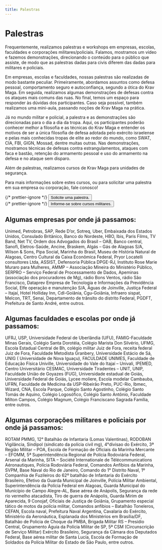 ```yaml
---
title: Palestras
---
```



# Palestras

Frequentemente, realizamos palestras e workshops em empresas, escolas, faculdades e corporações militares/policiais. Falamos, mostramos um vídeo e fazemos demonstrações, direcionando o conteúdo para o público que assiste, de modo que as palestras dadas para civis diferem das dadas para militares e policiais.

Em empresas, escolas e faculdades, nossas palestras são realizadas de modo bastante peculiar. Primeiramente, abordamos assuntos como defesa pessoal, comportamento seguro e autoconfiança, segundo a ótica do Krav Maga. Em seguida, realizamos algumas demonstrações de defesas contra os ataques mais comuns das ruas. No final, temos um espaço para responder às dúvidas dos participantes. Caso seja possível, também realizamos uma mini-aula, passando noções de Krav Maga na prática.

Já no mundo militar e policial, a palestra e as demonstrações são direcionadas para o dia a dia da tropa. Aqui, os participantes poderão conhecer melhor a filosofia e as técnicas do Krav Maga e entender os motivos de ser a única filosofia de defesa adotada pelo exército israelense e pelas mais conhecidas tropas de elite ao redor do mundo, como SWAT, CIA, FBI, GIGN, Mossad, dentre muitas outras. Nas demonstrações, mostramos técnicas de defesas contra estrangulamentos, ataques com faca e bastão, retenção do armamento pessoal e uso do armamento na defesa e no ataque sem disparo.

Além de palestras, realizamos cursos de Krav Maga para unidades de segurança.

Para mais informações sobre estes cursos, ou para solicitar uma palestra em sua empresa ou corporação, fale conosco!

<div className="mt-12 grid grid-cols-2 place-items-center gap-8">
  <div>
    {/* prettier-ignore */}
    <Button asChild size="free" className="bg-blue-500 hover:cursor-pointer text-center text-xl lg:py-4"><Link href="/contato">Solicite uma palestra.</Link></Button>
  </div>
  <div>
    {/* prettier-ignore */}
    <Button asChild size="free" className="bg-blue-500 hover:cursor-pointer text-center text-xl lg:py-4"><Link href="/krav-maga/militar">Informe-se sobre cursos militares.</Link></Button>
  </div>
</div>

## Algumas empresas por onde já passamos:

Unimed, Petrobras, SAP, Rede D’or, Sotreq, Uber, Embaixada dos Estados Unidos, Consulado Britânico, Banco do Nordeste, HBO, Ibis, Paris Films, TV Band, Net TV, Ordem dos Advogados do Brasil – OAB, Banco central, Sanofi, Eletros-Saúde, Ancine, Braskem, Algás – Gás de Alagoas S/A, Wilson & Sons, Pipa Social, Marinha do Brasil, Museu de História Natural de Alagoas, Centro Cultural da Caixa Econômica Federal, Pryor Locatelli consultores Ltda, ASSIST, Defensoria Pública DPGE-RJ, Instituto Rose Marie Muraro para Mulheres, AMMP – Associação Mineira do Ministério Público, SERPRO – Serviço Federal de Processamento de Dados, Apeminas (associação dos procuradores de Mg), rádio Bons Ventos, rádio São Francisco, Dataprev Empresa de Tecnologia e Informações da Previdência Social, Elfe operação e manutenção S/A, Águas de Joinville, Justiça Federal – Itajaí, Hotel Holliday Inn, Cdl-Goiânia, Cgu-Goiânia, Infraero sispat, Melcon, TRT, Senai, Departamento de trânsito do distrito Federal, PGDFT, Prefeitura de Santo André, entre outros.

<div className="carousel mx-auto py-8">
  <Gallery>
    <GalleryItem
      src="/pt/images/federacao/palestras/palestra-educacao-1.jpg"
      title=""
    />
    <GalleryItem
      src="/pt/images/federacao/palestras/palestra-educacao-2.jpg"
      title=""
    />
    <GalleryItem
      src="/pt/images/federacao/palestras/palestra-educacao-3.jpg"
      title=""
    />
    <GalleryItem
      src="/pt/images/federacao/palestras/palestra-educacao-4.jpg"
      title=""
    />
    <GalleryItem
      src="/pt/images/federacao/palestras/palestra-educacao-5.jpg"
      title=""
    />
  </Gallery>
</div>

## Algumas faculdades e escolas por onde já passamos:

UFRJ, USP, Universidade Federal de Uberlândia (UFU), FAMIG-Faculdade Minas Gerais, Colégio Santa Dorotéia, Colégio Marista Don Silvério, UFMG, Escola Estadual Central de Bh, colégio militar Juiz de Fora, receita federal Juiz de Fora, Faculdade Metodista Granbery, Universidade Estácio de Sá, UNIG ( Universidade de Nova Iguaçu), FACULDADE UNIMES, Faculdade de Educação Física Univille, Universidade do Vale do Itajaí – Univali, IPEMED, Centro Universitário CESMAC, Universidade Tiradentes – UNIT, UNIP, Faculdade União de Goyazes (FUG), Universidade estadual de Goiás, Universidade Federal de Goiás, Lycee moliere, Escola modelar Cambauba, UFRN, Faculdade de Medicina da USP-Ribeirão Preto, PUC-Rio, Ibmec, Wizard, CNA, Escola Parque, Colégio Santo Agostinho, Colégio Santo Tomás de Aquino, Colégio Logosófico, Colégio Santo Antônio, Faculdade Milton Campos, Colégio Magnum, Colégio Franciscano Sagrada Família, entre outros.

<div className="carousel mx-auto py-8">
  <Gallery>
    <GalleryItem
      src="/pt/images/federacao/palestras/palestra-empresa-1.jpg"
      title=""
    />
    <GalleryItem
      src="/pt/images/federacao/palestras/palestra-empresa-2.jpg"
      title=""
    />
    <GalleryItem
      src="/pt/images/federacao/palestras/palestra-empresa-3.jpg"
      title=""
    />
    <GalleryItem
      src="/pt/images/federacao/palestras/palestra-empresa-4.jpg"
      title=""
    />
    <GalleryItem
      src="/pt/images/federacao/palestras/palestra-empresa-5.jpg"
      title=""
    />
    <GalleryItem
      src="/pt/images/federacao/palestras/palestra-empresa-6.jpg"
      title=""
    />
  </Gallery>
</div>

## Algumas corporações militares e policiais por onde já passamos:

ROTAM PMMG, 12° Batalhão de Infantaria (Lomas Valentinas), RODOBAN Vigilância, Sindipol (sindicato da polícia civil mg), 4°divisao do Exército, 3ª Região Militar – POA, Escola de Formação de Oficiais da Marinha Mercante – EFOMM, 5ª Superintendência Regional de Polícia Rodoviária Federal, Arsenal da Marinha, SITA – Société Internationale de Télécommunications Aéronautiques, Polícia Rodoviária Federal, Comandos Anfíbios da Marinha, SVPM, Base Naval do Rio de Janeiro, Comando do 1° Distrito Naval, 1º Companhia de Fuzileiros do 62º batalhão de Infantaria do Exército Brasileiro, Efetivo da Guarda Municipal de Joinville, Polícia Militar Ambiental, Superintendência da Polícia Federal em Alagoas, Guarda Municipal do Município de Campo Alegre-AL, Base aérea de Anápolis, Segurança da rede rio vermelho atacadista, Tiro de guerra de Anápolis, Guarda Mirim de Aparecida, 9 Conojaf, Oficiais de Justiça de Goiânia, Grupamento especial tático de motos da polícia militar, Comandos anfibios – Batalhão Toneleros, CEFAN, Escola naval, Prefeitura Naval Argentina, Cavalaria do Exército, Ministério da Aeronáutica, Esplanada dos Ministérios em Brasília/DF, Batalhão de Policia de Choque da PMBA, Brigada Militar RS – Presídio Central, Grupamento Águia da Polícia Militar de SP, 5ª CSM (Circunscrição de Serviço Militar) Exército Brasileiro, Segurança da Câmara dos Deputados Federal, Base aérea militar de Santa Lucía, Escola de Formação de Soldados da Polícia Militar do Estado de São Paulo, entre outros.

<div className="carousel mx-auto py-8">
  <Gallery>
    <GalleryItem
      src="/pt/images/federacao/palestras/palestra-militar-1.jpg"
      title=""
    />
    <GalleryItem
      src="/pt/images/federacao/palestras/palestra-militar-2.jpg"
      title=""
    />
    <GalleryItem
      src="/pt/images/federacao/palestras/palestra-militar-3.jpg"
      title=""
    />
    <GalleryItem
      src="/pt/images/federacao/palestras/palestra-militar-4.jpg"
      title=""
    />
    <GalleryItem
      src="/pt/images/federacao/palestras/palestra-militar-5.jpg"
      title=""
    />
    <GalleryItem
      src="/pt/images/federacao/palestras/palestra-militar-6.jpg"
      title=""
    />
  </Gallery>
</div>
